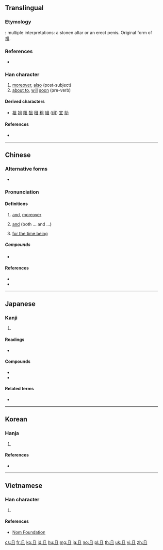 {{also|旦|目|自}}
{{character info/new}}

==Translingual==

===Etymology===
{{Han etyl}}
{{liushu|p}}: multiple interpretations: a stonen altar or an erect penis. Original form of [[祖]].

===References===
* {{cite-web
|url=http://www.hanziyuan.com/result.php?zi=且
|title=且
|work=字源
|language=Mandarin
|accessdate=2014-02-24}}

===Han character===
{{Han char|rn=1|rad=一|as=04|sn=5|four=77100|canj=BM|ids=⿴𠀃𠄠}}

# [[moreover]], [[also]] (post-subject)
# [[about to]], [[will]] [[soon]] (pre-verb)

====Derived characters====
* [[祖]] [[姐]] [[阻]] [[狙]] [[租]] [[粗]] [[組]] ([[组]]) [[宜]] [[助]]

====References====
* {{Han ref|kx=0077.070|dkj=00029|dj=0154.190|hdz=10015.050|uh=4E14|ud=19988|bh=A542|bd=42306}}

----

==Chinese==
{{zh-forms}}

===Alternative forms===
* {{zh-l|𠀃}}

===Pronunciation===
{{zh-pron
|m=qiě
|c=ce2,cou4,zeoi1,ceoi2,ceoi1
|h=
|mn=chhiáⁿ
|w=
|mc=y
|oc=y
|ma=Zh-qie.ogg
|cat=adv,v
}}

====Definitions====
{{zh-hanzi}}

# [[and]], [[moreover]]
#: {{zh-l|而且}}
# [[and]] (both ... and ...)
#: {{zh-x|他 的 演講 簡短 且 切中{zhòng} 要害。|His speech was short '''and''' to the point.}}
# [[for the time being]]

=====Compounds=====
* {{zh-l|而且}}

====References====
* {{R:cedict}}
* {{cite-web
|url=http://tatoeba.org/eng/sentences/search?query=且&from=cmn&to=und
|title=Sentences with 且
|work=Tatoeba
|accessdate=2014-03-11}}

----

==Japanese==

===Kanji===
{{ja-kanji|grade=c|rs=一04}}

# {{defn|lang=ja|sort=一04}}

====Readings====
* {{ja-readings|on=[[しゃ]] ([[sha]]), [[しょ]] ([[sho]])|kun=[[かつ]] ([[且つ]], [[katsu]])}}

====Compounds====
* {{ja-r|苟且|かりそめ}}
* {{ja-r|且又|かつまた}}

====Related terms====
* {{ja-r|且つ|かつ}}

----

==Korean==

===Hanja===
{{ko-hanja|hangeul=[[차]], [[저]], [[조]]|rv=cha, jeo, jo|mr=ch'a, chŏ, cho|eumhun=[[또]], [[공경스러울]], [[도마]]|ehrv=tto, gonggyeongseureoul, doma|ehmr=tto, konggyŏngsǔrǒul, toma|ehy=}}

# {{defn|lang=ko|sort=一04}}

====References====
* {{Hanja ref|nav=11740}}

----

==Vietnamese==

===Han character===
{{vi-hantu|[[thả]], [[vả]], [[vã]]|rs=一04}}

# {{defn|lang=vi|sort=一04}}

====References====
* [http://nomfoundation.org/common/nom_details.php?codepoint=4e14 Nom Foundation]

[[cs:且]]
[[fr:且]]
[[ko:且]]
[[id:且]]
[[hu:且]]
[[mg:且]]
[[ja:且]]
[[no:且]]
[[pl:且]]
[[th:且]]
[[uk:且]]
[[vi:且]]
[[zh:且]]